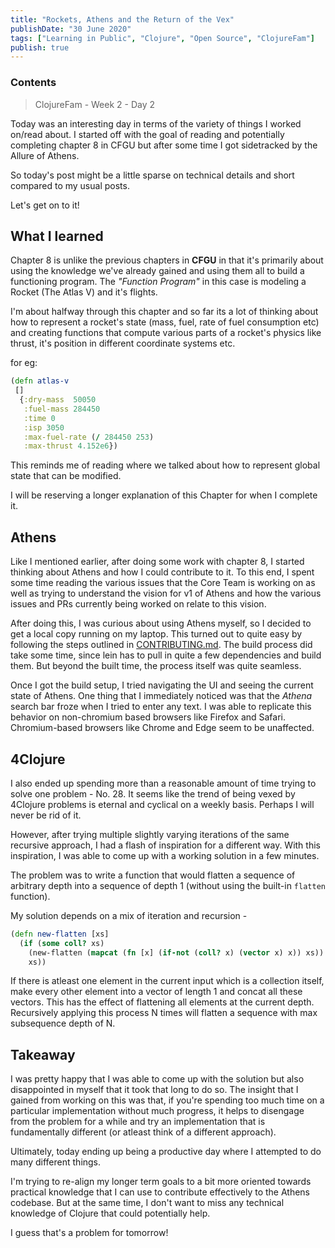 ```yaml
---
title: "Rockets, Athens and the Return of the Vex"
publishDate: "30 June 2020"
tags: ["Learning in Public", "Clojure", "Open Source", "ClojureFam"]
publish: true
---
```


### Contents

> ClojureFam - Week 2 - Day 2

Today was an interesting day in terms of the variety of things I worked on/read about. I started off with the goal of reading and potentially completing chapter 8 in CFGU but after some time I got sidetracked by the Allure of Athens.

So today's post might be a little sparse on technical details and short compared to my usual posts.

Let's get on to it!

## What I learned

Chapter 8 is unlike the previous chapters in **CFGU** in that it's primarily about using the knowledge we've already gained and using them all to build a functioning program. The _"Function Program"_ in this case is modeling a Rocket (The Atlas V) and it's flights.

I'm about halfway through this chapter and so far its a lot of thinking about how to represent a rocket's state (mass, fuel, rate of fuel consumption etc) and creating functions that compute various parts of a rocket's physics like thrust, it's position in different coordinate systems etc.

for eg:

```clojure
(defn atlas-v
 []
  {:dry-mass  50050
   :fuel-mass 284450
   :time 0
   :isp 3050
   :max-fuel-rate (/ 284450 253)
   :max-thrust 4.152e6})
```

This reminds me of reading where we talked about how to represent global state that can be modified.

I will be reserving a longer explanation of this Chapter for when I complete it.

## Athens

Like I mentioned earlier, after doing some work with chapter 8, I started thinking about Athens and how I could contribute to it. To this end, I spent some time reading the various issues that the Core Team is working on as well as trying to understand the vision for v1 of Athens and how the various issues and PRs currently being worked on relate to this vision.

After doing this, I was curious about using Athens myself, so I decided to get a local copy running on my laptop. This turned out to quite easy by following the steps outlined in [CONTRIBUTING.md](https://github.com/athensresearch/athens/blob/master/CONTRIBUTING.md). The build process did take some time, since lein has to pull in quite a few dependencies and build them. But beyond the built time, the process itself was quite seamless.

Once I got the build setup, I tried navigating the UI and seeing the current state of Athens. One thing that I immediately noticed was that the _Athena_ search bar froze when I tried to enter any text. I was able to replicate this behavior on non-chromium based browsers like Firefox and Safari. Chromium-based browsers like Chrome and Edge seem to be unaffected.

## 4Clojure

I also ended up spending more than a reasonable amount of time trying to solve one problem - No. 28. It seems like the trend of being vexed by 4Clojure problems is eternal and cyclical on a weekly basis. Perhaps I will never be rid of it.

However, after trying multiple slightly varying iterations of the same recursive approach, I had a flash of inspiration for a different way. With this inspiration, I was able to come up with a working solution in a few minutes.

The problem was to write a function that would flatten a sequence of arbitrary depth into a sequence of depth 1 (without using the built-in `flatten` function).

My solution depends on a mix of iteration and recursion -

```clojure
(defn new-flatten [xs]
  (if (some coll? xs)
    (new-flatten (mapcat (fn [x] (if-not (coll? x) (vector x) x)) xs))
    xs))
```

If there is atleast one element in the current input which is a collection itself, make every other element into a vector of length 1 and concat all these vectors. This has the effect of flattening all elements at the current depth. Recursively applying this process N times will flatten a sequence with max subsequence depth of N.

## Takeaway

I was pretty happy that I was able to come up with the solution but also disappointed in myself that it took that long to do so. The insight that I gained from working on this was that, if you're spending too much time on a particular implementation without much progress, it helps to disengage from the problem for a while and try an implementation that is fundamentally different (or atleast think of a different approach).

Ultimately, today ending up being a productive day where I attempted to do many different things.

I'm trying to re-align my longer term goals to a bit more oriented towards practical knowledge that I can use to contribute effectively to the Athens codebase. But at the same time, I don't want to miss any technical knowledge of Clojure that could potentially help.

I guess that's a problem for tomorrow!
